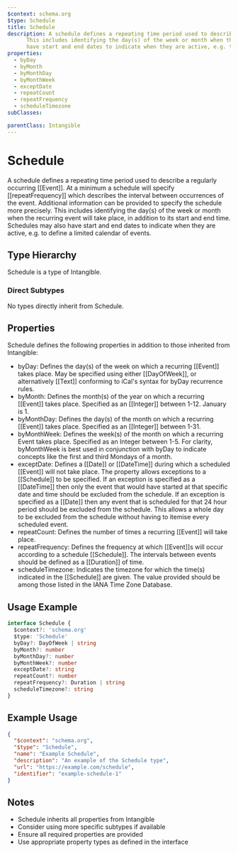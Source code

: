 ```yaml
---
$context: schema.org
$type: Schedule
title: Schedule
description: A schedule defines a repeating time period used to describe a regularly occurring [[Event]]. At a minimum a schedule will specify [[repeatFrequency]] which describes the interval between occurrences of the event. Additional information can be provided to specify the schedule more precisely.
      This includes identifying the day(s) of the week or month when the recurring event will take place, in addition to its start and end time. Schedules may also
      have start and end dates to indicate when they are active, e.g. to define a limited calendar of events.
properties:
  - byDay
  - byMonth
  - byMonthDay
  - byMonthWeek
  - exceptDate
  - repeatCount
  - repeatFrequency
  - scheduleTimezone
subClasses:

parentClass: Intangible
---
```


# Schedule

A schedule defines a repeating time period used to describe a regularly occurring [[Event]]. At a minimum a schedule will specify [[repeatFrequency]] which describes the interval between occurrences of the event. Additional information can be provided to specify the schedule more precisely.
      This includes identifying the day(s) of the week or month when the recurring event will take place, in addition to its start and end time. Schedules may also
      have start and end dates to indicate when they are active, e.g. to define a limited calendar of events.

## Type Hierarchy

Schedule is a type of Intangible.

### Direct Subtypes

No types directly inherit from Schedule.

## Properties

Schedule defines the following properties in addition to those inherited from Intangible:

- byDay: Defines the day(s) of the week on which a recurring [[Event]] takes place. May be specified using either [[DayOfWeek]], or alternatively [[Text]] conforming to iCal's syntax for byDay recurrence rules.
- byMonth: Defines the month(s) of the year on which a recurring [[Event]] takes place. Specified as an [[Integer]] between 1-12. January is 1.
- byMonthDay: Defines the day(s) of the month on which a recurring [[Event]] takes place. Specified as an [[Integer]] between 1-31.
- byMonthWeek: Defines the week(s) of the month on which a recurring Event takes place. Specified as an Integer between 1-5. For clarity, byMonthWeek is best used in conjunction with byDay to indicate concepts like the first and third Mondays of a month.
- exceptDate: Defines a [[Date]] or [[DateTime]] during which a scheduled [[Event]] will not take place. The property allows exceptions to
      a [[Schedule]] to be specified. If an exception is specified as a [[DateTime]] then only the event that would have started at that specific date and time
      should be excluded from the schedule. If an exception is specified as a [[Date]] then any event that is scheduled for that 24 hour period should be
      excluded from the schedule. This allows a whole day to be excluded from the schedule without having to itemise every scheduled event.
- repeatCount: Defines the number of times a recurring [[Event]] will take place.
- repeatFrequency: Defines the frequency at which [[Event]]s will occur according to a schedule [[Schedule]]. The intervals between
      events should be defined as a [[Duration]] of time.
- scheduleTimezone: Indicates the timezone for which the time(s) indicated in the [[Schedule]] are given. The value provided should be among those listed in the IANA Time Zone Database.

## Usage Example

```typescript
interface Schedule {
  $context?: 'schema.org'
  $type: 'Schedule'
  byDay?: DayOfWeek | string
  byMonth?: number
  byMonthDay?: number
  byMonthWeek?: number
  exceptDate?: string
  repeatCount?: number
  repeatFrequency?: Duration | string
  scheduleTimezone?: string
}
```

## Example Usage

```json
{
  "$context": "schema.org",
  "$type": "Schedule",
  "name": "Example Schedule",
  "description": "An example of the Schedule type",
  "url": "https://example.com/schedule",
  "identifier": "example-schedule-1"
}
```

## Notes

- Schedule inherits all properties from Intangible
- Consider using more specific subtypes if available
- Ensure all required properties are provided
- Use appropriate property types as defined in the interface
